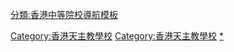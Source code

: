 {{Navbox
|name = 香港天主教中學
|state = <includeonly>{{{state|autocollapse}}}</includeonly>
|image = 
|title = 香港天主教中學
|titlestyle =
|basestyle =
|listclass = hlist
|belowclass = hlist

|group1 = 香港島
|list1 = 
* [[嘉諾撒培德書院]]
* [[嘉諾撒書院]]
* [[寶血女子中學]]
* [[玫瑰崗學校]]
* [[瑪利曼中學]]
* [[聖伯多祿中學]]
* [[聖保祿學校 (香港)|聖保祿學校]]
* [[聖保祿中學]]
* [[聖嘉勒女書院]]
* [[聖若瑟書院]]
* [[聖貞德中學]]
* [[香港華仁書院]]
* [[高主教書院]]
* [[嘉諾撒聖心書院]]
* [[聖類斯中學]]
* [[慈幼英文學校]]
* [[香港鄧鏡波書院]]
* [[香港仔工業學校]]
* [[嘉諾撒聖方濟各書院]]

|group2 = 九龍
|list2 = 
* [[余振強紀念中學]]
* [[嘉諾撒聖家學校]]
* [[嘉諾撒聖家書院]]
* [[嘉諾撒聖瑪利書院]]
* [[天主教南華中學]]
* [[天主教伍華中學]]
* [[天主教普照中學]]
* [[寶血會上智英文書院]]
* [[彩虹邨天主教英文中學]]
* [[德蘭中學]]
* [[德愛中學]]
* [[德雅中學]]
* [[德貞女子中學]]
* [[梁式芝書院]]
* [[潔心林炳炎中學]]
* [[瑪利諾中學]]
* [[瑪利諾修院學校]]
* [[瑪利諾神父教會學校]]
* [[聖芳濟書院 (香港)|聖芳濟書院]]
* [[聖安當女書院]]
* [[聖文德書院]]
* [[聖母書院]]
* [[獻主會聖母院書院]]
* [[聖母玫瑰書院]]
* [[聖瑪加利男女英文中小學]]
* [[聖若瑟英文中學]]
* [[聖言中學]]
* [[九龍華仁書院]]
* [[藍田聖保祿中學]]
* [[觀塘瑪利諾書院]]
* [[長沙灣天主教英文中學]]
* [[順利天主教中學]]
* [[鄧鏡波學校]]
* [[喇沙書院]]
* [[德望學校]]


|group3 = 新界
|list3 =
* [[保祿六世書院]]
* [[元朗天主教中學]]
* [[天主教培聖中學]]
* [[天主教崇德英文書院]]
* [[天主教母佑會蕭明中學]]
* [[天主教郭得勝中學]]
* [[天主教鳴遠中學]]
* [[屯門天主教中學]]
* [[德信中學]]
* [[東涌天主教學校_(中學)|東涌天主教學校]]
* [[恩主教書院]]
* [[石籬天主教中學]]
* [[聖母無玷聖心書院]]
* [[聖芳濟各書院]]
* [[荃灣聖芳濟中學]]
* [[荔景天主教中學]]
* [[天主教慈幼會伍少梅中學]]
}}<includeonly>[[Category:香港天主教學校]]</includeonly>
<noinclude>[[Category:香港天主教學校]][[Category:香港學校列表|*]][[分類:香港中等院校導航模板]]</noinclude>